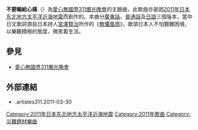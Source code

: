 {{Infobox song
| name       = 不要輸給心痛
| original_name = Succumb Not to Sorrow
| language = en
| type       = song
| artist     = [[宮澤賢治|宮澤賢治]]
| album      = [[無懼風雨|無懼風雨]]
| released   = 
| format     = 
| recorded   = 
| studio     = 
| venue      =
| genre      = 
| length     = 
| label      = 
| composer   = [[鄧智偉|鄧智偉]]
| lyricist   = [[潘源良|潘源良]]
| arranger   = Johnny Yim
| producer   = [[趙增熹|趙增熹]]
| prev_title =
| prev_year  =
| next_title = 
| next_year  = 
| misc       = {{External music video|1={{YouTube|1f2CZV8rFhg|《愛心無國界 311燭光晚會》 官方主題曲MV—「不要輸給心痛」（廣東話版）}}}}
}}
'''不要輸給心痛'''（{{lang-en|Succumb Not to Sorrow}}）為[[愛心無國界311燭光晚會|愛心無國界311燭光晚會]]的主題曲，此歌曲亦是因[[2011年日本东北地方太平洋近海地震|2011年日本东北地方太平洋近海地震]]而創作的。本曲分[[廣東話|廣東話]]、[[普通話|普通話]]及[[日語|日語]]三個版本，當中日文歌詞源自日本詩人[[宮澤賢治|宮澤賢治]]所作的《[[無懼風雨|無懼風雨]]》，歌頌日本人不怕艱難困境，以樂觀積極的態度，微笑着生活。

== 參見 ==
* [[愛心無國界311燭光晚會|愛心無國界311燭光晚會]]

== 外部連結 ==
*{{YouTube|1f2CZV8rFhg|《愛心無國界 311燭光晚會》 官方主題曲MV—「不要輸給心痛」（廣東話版）}}.artistes311.2011-03-30

{{2011年日本东北地方太平洋近海地震}}
[[Category:2011年日本东北地方太平洋近海地震|Category:2011年日本东北地方太平洋近海地震]]
[[Category:2011年歌曲|Category:2011年歌曲]]
[[Category:災難題材樂曲|Category:災難題材樂曲]]